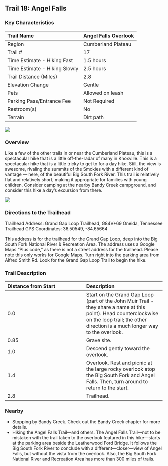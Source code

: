 ## Trail 18: Angel Falls

### Key Characteristics

| Trail Name                    | Angel Falls Overlook |
|:------------------------------|:---------------------|
| Region                        | Cumberland Plateau   |
| Trail \#                      | 17                   |
| Time Estimate - Hiking Fast   | 1.5 hours            |
| Time Estimate - Hiking Slowly | 2.5 hours            |
| Trail Distance (Miles)        | 2.8                  |
| Elevation Change              | Gentle               |
| Pets                          | Allowed on leash     |
| Parking Pass/Entrance Fee     | Not Required         |
| Restroom(s)                   | No                   |
| Terrain                       | Dirt path            |

![](maps/trail-18-map.jpeg)

### Overview

Like a few of the other trails in or near the Cumberland Plateau, this is a spectacular hike that is a little off-the-radar of many in Knoxville. This is a spectacular hike that is a little tricky to get to for a day hike. Still, the view is awesome, rivaling the summits of the Smokies with a different kind of vantage --- here, of the beautiful Big South Fork River. This trail is relatively flat and relatively short, making it appropriate for families with young children. Consider camping at the nearby Bandy Creek campground, and consider this hike a day's excursion from there.

![](img/trail-18-figure-01.jpg)

### Directions to the Trailhead

Trailhead Address: Grand Gap Loop Trailhead, G84V+69 Oneida, Tennessee
Trailhead GPS Coordinates: 36.50549, -84.65664

This address is for the trailhead for the Grand Gap Loop, deep into the Big South Fork National River & Recreation Area. The address uses a Google Maps "Plus code," as there is not a street address for the trailhead. Please note this only works for Google Maps. Turn right into the parking area from Alfred Smith Rd. Look for the Grand Gap Loop Trail to begin the hike.

### Trail Description

| Distance from Start | Description                                                                                                                                                                                     |
|:-----------------------------------|:-----------------------------------|
| 0.0                 | Start on the Grand Gap Loop (part of the John Muir Trail - they share a name at this point). Head counterclockwise on the loop trail; the other direction is a much longer way to the overlook. |
| 0.85                | Grave site.                                                                                                                                                                                     |
| 1.0                 | Descend gently toward the overlook.                                                                                                                                                             |
| 1.4                 | Overlook. Rest and picnic at the large rocky overlook atop the Big South Fork and Angel Falls. Then, turn around to return to the start.                                                        |
| 2.8                 | Trailhead.                                                                                                                                                                                      |

### Nearby

-   Stopping by Bandy Creek. Check out the Bandy Creek chapter for more details.
-   Hiking the Angel Falls Trail---and others. The Angel Falls Trail---not to be mistaken with the trail taken to the overlook featured in this hike---starts at the parking area beside the Leatherwood Ford Bridge. It follows the Big South Fork River to conclude with a different---closer---view of Angel Falls, but without the vista from the overlook. Also, the Big South Fork National River and Recreation Area has more than 300 miles of trails.
